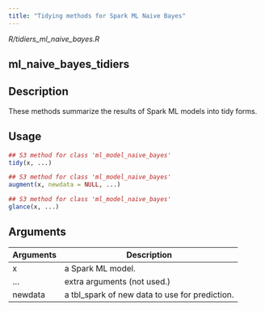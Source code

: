 ```yaml
---
title: "Tidying methods for Spark ML Naive Bayes"
---
```


*R/tidiers_ml_naive_bayes.R*

## ml_naive_bayes_tidiers

## Description
These methods summarize the results of Spark ML models into tidy forms. 


## Usage
```r
## S3 method for class 'ml_model_naive_bayes'
tidy(x, ...) 

## S3 method for class 'ml_model_naive_bayes'
augment(x, newdata = NULL, ...) 

## S3 method for class 'ml_model_naive_bayes'
glance(x, ...) 
```

## Arguments
|Arguments|Description|
|---|---|
| x | a Spark ML model. |
| ... | extra arguments (not used.) |
| newdata | a tbl_spark of new data to use for prediction. |







